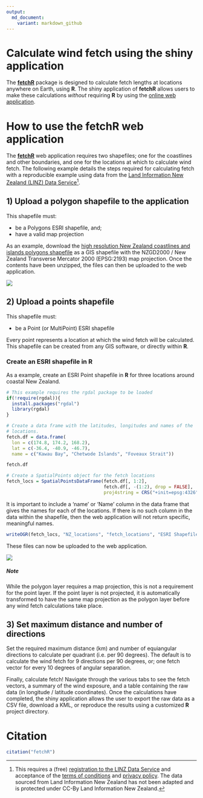 ```yaml
---
output:
  md_document:
    variant: markdown_github
---
```


# Calculate wind fetch using the shiny application

The [**fetchR**](https://cran.r-project.org/package=fetchR) package is designed 
to calculate fetch lengths at locations anywhere on Earth, using  **R**. The 
shiny application of **fetchR** allows users to make these calculations *without* 
requiring **R** by using the 
[online web application](https://blasee.shinyapps.io/fetchR_shiny/).

# How to use the **fetchR** web application

The [**fetchR**](https://cran.r-project.org/package=fetchR) web application 
requires two shapefiles; one for the coastlines and other boundaries, and one 
for the locations at which to calculate wind fetch. The following example 
details the steps required for calculating fetch with a reproducible example 
using data from the 
[Land Information New Zealand (LINZ) Data Service](https://data.linz.govt.nz/)[^1].

## 1) Upload a polygon shapefile to the application

This shapefile must:

* be a Polygons ESRI shapefile, and;
* have a valid map projection

As an example, download the 
[high resolution New Zealand coastlines and islands polygons shapefile](https://data.linz.govt.nz/layer/1153-nz-coastlines-and-islands-polygons-topo-150k/) 
as a GIS shapefile with the NZGD2000 / New Zealand Transverse Mercator 2000 
(EPSG:2193) map projection. Once the contents have been unzipped, the files can 
then be uploaded to the web application.

![](./figures/upload_poly.png)

## 2) Upload a points shapefile

This shapefile must:

* be a Point (or MultiPoint) ESRI shapefile

Every point represents a location at which the wind fetch will be calculated. 
This shapefile can be created from any GIS software, or directly within **R**.

### Create an ESRI shapefile in **R**

As a example, create an ESRI Point shapefile in **R** for three locations around 
coastal New Zealand.

```r
# This example requires the rgdal package to be loaded
if(!require(rgdal)){
  install.packages("rgdal")
  library(rgdal)
}

# Create a data frame with the latitudes, longitudes and names of the
# locations.
fetch.df = data.frame(
  lon = c(174.8, 174.2, 168.2),
  lat = c(-36.4, -40.9, -46.7),
  name = c("Kawau Bay", "Chetwode Islands", "Foveaux Strait"))

fetch.df

# Create a SpatialPoints object for the fetch locations
fetch_locs = SpatialPointsDataFrame(fetch.df[, 1:2], 
                                    fetch.df[, -(1:2), drop = FALSE],
                                    proj4string = CRS("+init=epsg:4326"))
```

It is important to include a 'name' or 'Name' column in the data frame that 
gives the names for each of the locations. If there is no such column in the 
data within the shapefile, then the web application will not return 
specific, meaningful names.

```r
writeOGR(fetch_locs, "NZ_locations", "fetch_locations", "ESRI Shapefile")
```

These files can now be uploaded to the web application.

![](./figures/upload_point.png)

##### Note
While the polygon layer requires a map projection, this is not a requirement
for the point layer. If the point layer is not projected, it is automatically 
transformed to have the same map projection as the polygon layer before any 
wind fetch calculations take place.

## 3) Set maximum distance and number of directions

Set the required maximum distance (km) and number of equiangular directions to 
calculate per quadrant (i.e. per 90 degrees). The default is to calculate the
wind fetch for 9 directions per 90 degrees, or; one fetch vector for every 10 
degrees of angular separation.

Finally, calculate fetch! Navigate through the various tabs to see the fetch 
vectors, a summary of the wind exposure, and a table containing the raw data 
(in longitude / latitude coordinates). Once the calculations have completed, 
the shiny application allows the user to export the raw data as a CSV file, 
download a KML, or reproduce the results using a customized **R** project 
directory.

# Citation

```r
citation("fetchR")
```


[^1]: This requires a (free) [registration to the LINZ Data Service](https://data.linz.govt.nz/accounts/register/) and acceptance of the [terms of conditions](https://data.linz.govt.nz/terms-of-use/) and [privacy policy](https://data.linz.govt.nz/privacy-policy/). The data sourced from
Land Information New Zealand has not been adapted and is protected under 
CC-By Land Information New Zealand.
